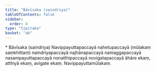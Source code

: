 ```yaml
---
title: "Bāvīsaka (saindriya)"
tableOfContents: false
sidebar:
  order: 4
type: "tipitaka"
basket: "ab"
---
```



<DynamicBreadcrumb />

<Paragraph type="center">
* Bāvīsaka (saindriya)
</Paragraph>

<Paragraph number="1778">
Navippayuttapaccayā nahetupaccayā (mūlakaṃ saṃkhittaṃ) naindriyapaccayā najhānapaccayā namaggapaccayā nasampayuttapaccayā nonatthipaccayā novigatapaccayā āhāre ekaṃ, atthiyā ekaṃ, avigate ekaṃ.

</Paragraph>

<Paragraph number="1779" type="center">
Navippayuttamūlakaṃ.
</Paragraph>
